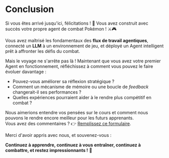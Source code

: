 # Conclusion

Si vous êtes arrivé jusqu'ici, félicitations ! 🥳 Vous avez construit avec succès votre propre agent de combat Pokémon ! ⚔️🎮

Vous avez maîtrisé les fondamentaux des **flux de travail agentiques**, connecté un **LLM** à un environnement de jeu, et déployé un Agent intelligent prêt à affronter les défis du combat.

Mais le voyage ne s'arrête pas là !
Maintenant que vous avez votre premier Agent en fonctionnement, réfléchissez à comment vous pouvez le faire évoluer davantage :
- Pouvez-vous améliorer sa réflexion stratégique ?
- Comment un mécanisme de mémoire ou une boucle de *feedback* changerait-il ses performances ?
- Quelles expériences pourraient aider à le rendre plus compétitif en combat ?

Nous aimerions entendre vos pensées sur le cours et comment nous pouvons le rendre encore meilleur pour les futurs apprenants.  
Vous avez des commentaires ? 👉 [Remplissez ce formulaire](https://docs.google.com/forms/d/e/1FAIpQLSe9VaONn0eglax0uTwi29rIn4tM7H2sYmmybmG5jJNlE5v0xA/viewform?usp=dialog).

Merci d'avoir appris avec nous, et souvenez-vous :

**Continuez à apprendre, continuez à vous entraîner, continuez à combattre, et restez impressionnants !** 🤗
